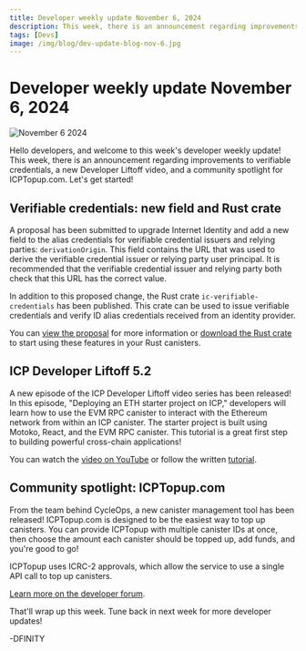 ```yaml
---
title: Developer weekly update November 6, 2024
description: This week, there is an announcement regarding improvements to verifiable credentials, a new Developer Liftoff video, and a community spotlight for ICPTopup.com.
tags: [Devs]
image: /img/blog/dev-update-blog-nov-6.jpg
---
```


# Developer weekly update November 6, 2024

![November 6 2024](../../static/img/blog/dev-update-blog-nov-6.jpg)

Hello developers, and welcome to this week's developer weekly update! This week, there is an announcement regarding improvements to verifiable credentials, a new Developer Liftoff video, and a community spotlight for ICPTopup.com. Let's get started!

## Verifiable credentials: new field and Rust crate

A proposal has been submitted to upgrade Internet Identity and add a new field to the alias credentials for verifiable credential issuers and relying parties: `derivationOrigin`. This field contains the URL that was used to derive the verifiable credential issuer or relying party user principal. It is recommended that the verifiable credential issuer and relying party both check that this URL has the correct value.

In addition to this proposed change, the Rust crate `ic-verifiable-credentials` has been published. This crate can be used to issue verifiable credentials and verify ID alias credentials received from an identity provider.

You can [view the proposal](https://nns.ic0.app/proposal/?u=qoctq-giaaa-aaaaa-aaaea-cai&proposal=133801) for more information or [download the Rust crate](https://crates.io/crates/ic-verifiable-credentials) to start using these features in your Rust canisters.

## ICP Developer Liftoff 5.2

A new episode of the ICP Developer Liftoff video series has been released! In this episode, "Deploying an ETH starter project on ICP," developers will learn how to use the EVM RPC canister to interact with the Ethereum network from within an ICP canister. The starter project is built using Motoko, React, and the EVM RPC canister. This tutorial is a great first step to building powerful cross-chain applications!

You can watch the [video on YouTube](https://www.youtube.com/watch?v=3XHbK5yn_8s) or follow the written [tutorial](/docs/tutorials/developer-liftoff/level-5/5.2-ICP-ETH-tutorial).

## Community spotlight: ICPTopup.com

From the team behind CycleOps, a new canister management tool has been released! ICPTopup.com is designed to be the easiest way to top up canisters. You can provide ICPTopup with multiple canister IDs at once, then choose the amount each canister should be topped up, add funds, and you're good to go!

ICPTopup uses ICRC-2 approvals, which allow the service to use a single API call to top up canisters.

[Learn more on the developer forum](https://forum.dfinity.org/t/icptopup-com-the-easiest-way-to-top-up-canisters-with-cycles/36434).

That'll wrap up this week. Tune back in next week for more developer updates!

-DFINITY